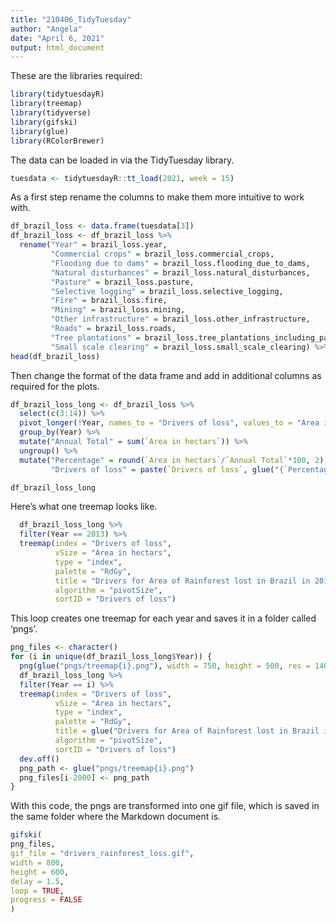 ```yaml
---
title: "210406_TidyTuesday"
author: "Angela"
date: "April 6, 2021"
output: html_document
---
```


These are the libraries required:

```r
library(tidytuesdayR)
library(treemap)
library(tidyverse)
library(gifski)
library(glue)
library(RColorBrewer)

```


The data can be loaded in via the TidyTuesday library.

```r
tuesdata <- tidytuesdayR::tt_load(2021, week = 15)
```


As a first step rename the columns to make them more intuitive to work with.

```r
df_brazil_loss <- data.frame(tuesdata[3])
df_brazil_loss <- df_brazil_loss %>%
  rename("Year" = brazil_loss.year, 
         "Commercial crops" = brazil_loss.commercial_crops, 
         "Flooding due to dams" = brazil_loss.flooding_due_to_dams, 
         "Natural disturbances" = brazil_loss.natural_disturbances, 
         "Pasture" = brazil_loss.pasture,
         "Selective logging" = brazil_loss.selective_logging,
         "Fire" = brazil_loss.fire,
         "Mining" = brazil_loss.mining,
         "Other infrastructure" = brazil_loss.other_infrastructure,
         "Roads" = brazil_loss.roads,
         "Tree plantations" = brazil_loss.tree_plantations_including_palm,
         "Small scale clearing" = brazil_loss.small_scale_clearing) %>%
head(df_brazil_loss)
```


Then change the format of the data frame and add in additional columns as required for the plots.

```r
df_brazil_loss_long <- df_brazil_loss %>% 
  select(c(3:14)) %>%
  pivot_longer(!Year, names_to = "Drivers of loss", values_to = "Area in hectars") %>%
  group_by(Year) %>%
  mutate("Annual Total" = sum(`Area in hectars`)) %>%
  ungroup() %>%
  mutate("Percentage" = round(`Area in hectars`/`Annual Total`*100, 2),
         "Drivers of loss" = paste(`Drivers of loss`, glue("{`Percentage`}%")))

df_brazil_loss_long
```
    

Here's what one treemap looks like.

```r
  df_brazil_loss_long %>%
  filter(Year == 2013) %>% 
  treemap(index = "Drivers of loss",
          vSize = "Area in hectars",
          type = "index",
          palette = "RdGy",
          title = "Drivers for Area of Rainforest lost in Brazil in 2013",
          algorithm = "pivotSize",
          sortID = "Drivers of loss")
```


This loop creates one treemap for each year and saves it in a folder called 'pngs'.

```r
png_files <- character()
for (i in unique(df_brazil_loss_long$Year)) {
  png(glue("pngs/treemap{i}.png"), width = 750, height = 500, res = 140)
  df_brazil_loss_long %>%
  filter(Year == i) %>% 
  treemap(index = "Drivers of loss",
          vSize = "Area in hectars",
          type = "index",
          palette = "RdGy",
          title = glue("Drivers for Area of Rainforest lost in Brazil in {i}"),
          algorithm = "pivotSize",
          sortID = "Drivers of loss")
  dev.off()
  png_path <- glue("pngs/treemap{i}.png")
  png_files[i-2000] <- png_path
}
```


With this code, the pngs are transformed into one gif file, which is saved in the same folder where the Markdown document is.

```r
gifski(
png_files,
gif_file = "drivers_rainforest_loss.gif",
width = 800,
height = 600,
delay = 1.5,
loop = TRUE,
progress = FALSE
)

```

